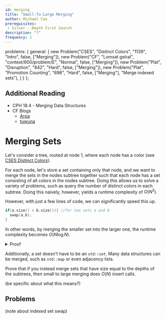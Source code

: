 ```yaml
---
id: merging
title: "Small-To-Large Merging"
author: Michael Cao
prerequisites: 
 - Silver - Depth First Search
description: "?"
frequency: 1
---
```



  problems: {
    general: [
      new Problem("CSES", "Distinct Colors", "1139", "Intro", false, ["Merging"]),
      new Problem("CF", "Lomsat gelral", "contest/600/problem/E", "Normal", false, ["Merging"]),
      new Problem("Plat", "Disruption", "842", "Hard", false, ["Merging"]),
      new Problem("Plat", "Promotion Counting", "696", "Hard", false, ["Merging"], "Merge indexed sets"),
    ]
  }
};

## Additional Reading

  - CPH 18.4 - Merging Data Structures
  - CF Blogs
    - [Arpa](https://codeforces.com/blog/entry/44351)
    - [tuwuna](https://codeforces.com/blog/entry/67696)

# Merging Sets

Let's consider a tree, rooted at node $1$, where each node has a color (see [CSES Distinct Colors](https://cses.fi/problemset/task/1139)). 

For each node, let's store a set containing only that node, and we want to merge the sets in the nodes subtree together such that each node has a set consisting of all colors in the nodes subtree. Doing this allows us to solve a variety of problems, such as query the number of distinct colors in each subtree. Doing this naively, however, yields a runtime complexity of $O(N^2)$. 

However, with just a few lines of code, we can significantly speed this up.
```cpp
if(a.size() < b.size()){ //for two sets a and b
  swap(a,b);
}
```  
In other words, by merging the smaller set into the larger one, the runtime complexity becomes $O(N\log N).$

<details>
<summary> Proof </summary>

When merging two sets, you move from the smaller set to the larger set. If the size of the smaller set is $X$, then the size of the resulting set is at least $2X$. Thus, an element that has been moved $Y$ times will be in a set of size $2^Y$, and since the maximum size of a set is $N$ (the root), each element will be moved at most $O(\log N$) times leading to a total complexity of $O(N\log N)$.
</details>

Additionally, a set doesn't have to be an `std::set`. Many data structures can be merged, such as `std::map` or even adjacency lists. 

<info-block title="Challenge">

Prove that if you instead merge sets that have size equal to the depths of the subtrees, then small to large merging does $O(N)$ insert calls.

(be specific about what this means?)

</info-block>

## Problems

(note about indexed set swap)

<problems-list problems={metadata.problems.general} />